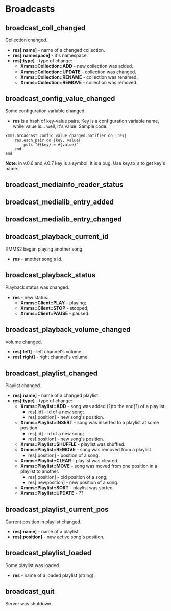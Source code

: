 = Broadcasts =

== broadcast_coll_changed ==

Collection changed.

* '''<nowiki>res[:name]</nowiki>''' - name of a changed collection.
* '''<nowiki>res[:namespace]</nowiki>''' - it's namespace.
* '''<nowiki>res[:type]</nowiki>''' -  type of change:
** '''Xmms::Collection::ADD''' - new collection was added.
** '''Xmms::Collection::UPDATE''' - collection was changed.
** '''Xmms::Collection::RENAME''' - collection was renamed.
** '''Xmms::Collection::REMOVE''' - collection was removed.

== broadcast_config_value_changed ==

Some configuration variable changed.

* '''res''' is a hash of key-value pairs. Key is a configuration variable name, while value is... well, it's value. Sample code:

<pre>
xmms.broadcast_config_value_changed.notifier do |res|
    res.each_pair do |key, value|
        puts "#{key} = #{value}"
    end
end
</pre>

'''Note''': in v.0.6 and v.0.7 key is a symbol. It is a bug. Use key.to_s to get key's name.

== broadcast_mediainfo_reader_status ==

== broadcast_medialib_entry_added ==

== broadcast_medialib_entry_changed ==

== broadcast_playback_current_id ==

XMMS2 began playing another song.

* '''res''' - another song's id.

== broadcast_playback_status ==

Playback status was changed.

* '''res''' - new status:
** '''Xmms::Client::PLAY''' - playing;
** '''Xmms::Client::STOP''' - stopped;
** '''Xmms::Client::PAUSE''' - paused.

== broadcast_playback_volume_changed ==

Volume changed.

* '''<nowiki>res[:left]</nowiki>''' - left channel's volume.
* '''<nowiki>res[:right]</nowiki>''' - right channel's volume.

== broadcast_playlist_changed ==

Playlist changed.

* '''<nowiki>res[:name]</nowiki>''' - name of a changed playlist.
* '''<nowiki>res[:type]</nowiki>''' - type of change:
** '''Xmms::Playlist::ADD''' - song was added (?)to the end(?) of a playlist. 
*** <nowiki>res[:id]</nowiki> - id of a new song;
*** <nowiki>res[:position]</nowiki> - new song's position.
** '''Xmms::Playlist::INSERT''' - song was inserted to a playlist at some position.
*** <nowiki>res[:id]</nowiki> - id of a new song;
*** <nowiki>res[:position]</nowiki> - new song's position.
** '''Xmms::Playlist::SHUFFLE''' - playlist was shuffled.
** '''Xmms::Playlist::REMOVE''' - song was removed from a playlist.
*** <nowiki>res[:position]</nowiki> - position of a song.
** '''Xmms::Playlist::CLEAR''' - playlist was cleared.
** '''Xmms::Playlist::MOVE''' - song was moved from one position in a playlist to another.
*** <nowiki>res[:position]</nowiki> - old position of a song;
*** <nowiki>res[:newposition]</nowiki> - new position of a song.
** '''Xmms::Playlist::SORT''' - playlist was sorted.
** '''Xmms::Playlist::UPDATE''' - ??

== broadcast_playlist_current_pos ==

Current position in playlist changed.

* '''<nowiki>res[:name]</nowiki>''' - name of a playlist.
* '''<nowiki>res[:position]</nowiki>''' - new active song's position.

== broadcast_playlist_loaded ==

Some playlist was loaded.

* '''res''' - name of a loaded playlist (string).

== broadcast_quit ==

Server was shutdown.